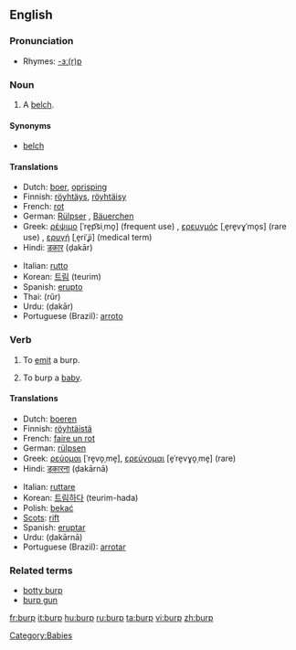 ==English==

===Pronunciation===
* Rhymes: [[Rhymes:English:-ɜː(r)p|-ɜː(r)p]]

===Noun===
{{en-noun}}

# A [[belch]].

====Synonyms====
* [[belch]]

====Translations====
{{top}}
* Dutch: [[boer]], [[oprisping]]
* Finnish: [[röyhtäys]], [[röyhtäisy]]
* French: [[rot]] {{m}}
* German: [[Rülpser]] {{m}}, [[Bäuerchen]] {{n}}
* Greek: [[ρέψιμο]] [ˈre̞p͡siˌmo̞] (frequent use) {{n}}, [[ερευγμός]] [ˌe̞re̞vɣˈmo̞s] (rare use) {{m}}, [[ερυγή]] [ˌe̞riˈʝi] (medical term) {{f}}
* Hindi: [[डकार]] (ḍakār) {{f}}
{{mid}}
* Italian: [[rutto]] {{m}}
* Korean: [[트림]] (teurim)
* Spanish: [[erupto]] {{m}}
* Thai: {{Thai|[[เรอ]]}} (rŭr)
* Urdu: {{ur-Arab|[[ڈکار]]}} (ḍakār) {{f}}
* Portuguese (Brazil): [[arroto]]
{{bottom}}

===Verb===
{{en-verb}}

# {{intransitive}} To [[emit]] a burp.
# {{transitive}} To burp a [[baby]].

====Translations====
{{top}}
* Dutch: [[boeren]]
* Finnish: [[röyhtäistä]]
* French: [[faire un rot]]
* German: [[rülpsen]]
* Greek: [[ρεύομαι]] [ˈre̞vo̞ˌme̞], [[ερεύγομαι]] [e̞ˈre̞vɣo̞ˌme̞] (rare)
* Hindi: [[डकारना]] (ḍakārnā)
{{mid}}
* Italian: [[ruttare]]
* Korean: [[트림]]하다 (teurim-hada)
* Polish: [[bekać]]
* [[Scots]]: [[rift#Scots|rift]]
* Spanish: [[eruptar]]
* Urdu: {{ur-Arab|[[ڈکارنا]]}} (ḍakārnā)
* Portuguese (Brazil): [[arrotar]]
{{bottom}}

===Related terms===
* [[botty burp]]
* [[burp gun]]

[[Category:Babies]]

[[fr:burp]]
[[it:burp]]
[[hu:burp]]
[[ru:burp]]
[[ta:burp]]
[[vi:burp]]
[[zh:burp]]